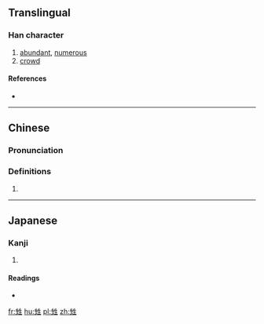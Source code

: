 ==Translingual==

===Han character===
{{Han char|rn=100|rad=生|as=05|sn=10|four=2511<sub>0</sub>|canj=竹一竹手一 (HMHQM)|ids=⿰[[生]]生}}

# [[abundant]], [[numerous]]
# [[crowd]]

====References====
* {{Han ref|kx=0755.050|dkj=21680|dj=1165.030|hdz=42577.100|uh=7521|ud=29985|bh=D2C0|bd=53952}}

----

==Chinese==
{{zh-forms}}

===Pronunciation===
{{zh-pron
|m=shēng
|c=san1
|mc=y
|oc=y
|ma=
|cat=a,n
}}

===Definitions===
# {{rfdef|lang=zh}}

----

==Japanese==

===Kanji===
{{ja-kanji|grade=|rs=生05}}

# {{defn|lang=ja|sort=生05}}

====Readings====
* {{ja-readings|on=[[しん]] (shin)|kun=|nanori=}}

[[fr:甡]]
[[hu:甡]]
[[pl:甡]]
[[zh:甡]]